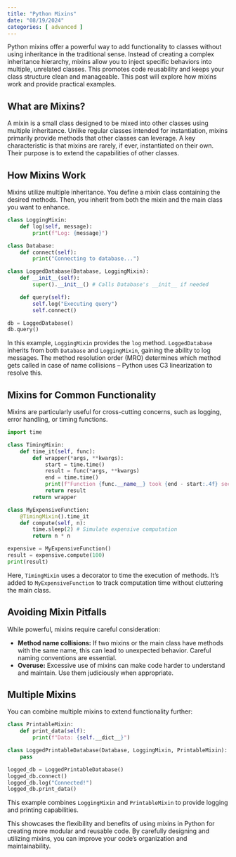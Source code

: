 ```yaml
---
title: "Python Mixins"
date: "08/19/2024"
categories: [ advanced ]
---
```



Python mixins offer a powerful way to add functionality to classes without using inheritance in the traditional sense.  Instead of creating a complex inheritance hierarchy, mixins allow you to inject specific behaviors into multiple, unrelated classes. This promotes code reusability and keeps your class structure clean and manageable.  This post will explore how mixins work and provide practical examples.

## What are Mixins?

A mixin is a small class designed to be mixed into other classes using multiple inheritance. Unlike regular classes intended for instantiation, mixins primarily provide methods that other classes can leverage.  A key characteristic is that mixins are rarely, if ever, instantiated on their own.  Their purpose is to extend the capabilities of other classes.

## How Mixins Work

Mixins utilize multiple inheritance.  You define a mixin class containing the desired methods. Then, you inherit from both the mixin and the main class you want to enhance.

```python
class LoggingMixin:
    def log(self, message):
        print(f"Log: {message}")

class Database:
    def connect(self):
        print("Connecting to database...")

class LoggedDatabase(Database, LoggingMixin):
    def __init__(self):
        super().__init__() # Calls Database's __init__ if needed

    def query(self):
        self.log("Executing query")
        self.connect()

db = LoggedDatabase()
db.query()
```

In this example, `LoggingMixin` provides the `log` method.  `LoggedDatabase` inherits from both `Database` and `LoggingMixin`, gaining the ability to log messages.  The method resolution order (MRO) determines which method gets called in case of name collisions – Python uses C3 linearization to resolve this.

##  Mixins for Common Functionality

Mixins are particularly useful for cross-cutting concerns, such as logging, error handling, or timing functions.

```python
import time

class TimingMixin:
    def time_it(self, func):
        def wrapper(*args, **kwargs):
            start = time.time()
            result = func(*args, **kwargs)
            end = time.time()
            print(f"Function {func.__name__} took {end - start:.4f} seconds")
            return result
        return wrapper

class MyExpensiveFunction:
    @TimingMixin().time_it
    def compute(self, n):
        time.sleep(2) # Simulate expensive computation
        return n * n

expensive = MyExpensiveFunction()
result = expensive.compute(100)
print(result)
```

Here, `TimingMixin` uses a decorator to time the execution of methods.  It's added to `MyExpensiveFunction` to track computation time without cluttering the main class.

## Avoiding Mixin Pitfalls

While powerful, mixins require careful consideration:

* **Method name collisions:**  If two mixins or the main class have methods with the same name, this can lead to unexpected behavior. Careful naming conventions are essential.
* **Overuse:**  Excessive use of mixins can make code harder to understand and maintain.  Use them judiciously when appropriate.


## Multiple Mixins

You can combine multiple mixins to extend functionality further:

```python
class PrintableMixin:
    def print_data(self):
        print(f"Data: {self.__dict__}")

class LoggedPrintableDatabase(Database, LoggingMixin, PrintableMixin):
    pass

logged_db = LoggedPrintableDatabase()
logged_db.connect()
logged_db.log("Connected!")
logged_db.print_data()
```

This example combines `LoggingMixin` and `PrintableMixin` to provide logging and printing capabilities.

This showcases the flexibility and benefits of using mixins in Python for creating more modular and reusable code.  By carefully designing and utilizing mixins, you can improve your code's organization and maintainability.

